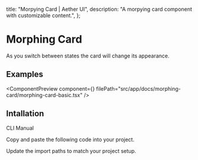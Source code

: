   title: "Morpying Card | Aether UI",
  description: "A morpying card component with customizable content.",
};


# Morphing Card

As you switch between states the card will change its appearance.

## Examples

<ComponentPreview
  component={<MorphingCardBasic />}
  filePath="src/app/docs/morphing-card/morphing-card-basic.tsx"
/>

## Intallation

<Tabs defaultValue="cli">

<TabsList>
  <TabsTrigger value="cli">CLI</TabsTrigger>
  <TabsTrigger value="manual">Manual</TabsTrigger>
</TabsList>

<TabsContent value="cli">

<InstallationCli value="morphing-card" />

</TabsContent>

<TabsContent value="manual">

<Steps>

<Step>Copy and paste the following code into your project.</Step>

<CodeBlock filePath="src/content/morphing-card.tsx" />

<Step>Update the import paths to match your project setup.</Step>

</Steps>

</TabsContent>

</Tabs>
